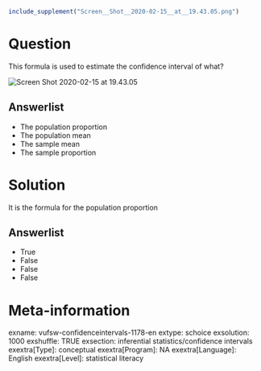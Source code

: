 ```r
include_supplement("Screen__Shot__2020-02-15__at__19.43.05.png")
```

Question
========
This formula is used to estimate the confidence interval of what?  
  
<img src="Screen__Shot__2020-02-15__at__19.43.05.png"
class="fr-fic fr-dii enlargeimage tvcss_2"
alt="Screen Shot 2020-02-15 at 19.43.05" />

Answerlist
----------
* The population proportion
* The population mean
* The sample mean
* The sample proportion

Solution
========





It is the formula for the population proportion




Answerlist
----------
* True
* False
* False
* False

Meta-information
================
exname: vufsw-confidenceintervals-1178-en
extype: schoice
exsolution: 1000
exshuffle: TRUE
exsection: inferential statistics/confidence intervals
exextra[Type]: conceptual
exextra[Program]: NA
exextra[Language]: English
exextra[Level]: statistical literacy

